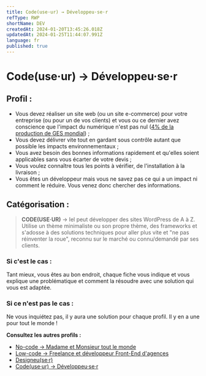```yaml
---
title: Code(use·ur) → Développeu·se·r
refType: RWP
shortName: DEV
createdAt: 2024-01-20T13:45:26.018Z
updatedAt: 2024-01-25T11:44:07.991Z
language: fr
published: true
---
```


# Code(use·ur) → Développeu·se·r

## Profil :

- Vous devez réaliser un site web (ou un site e-commerce) pour votre entreprise (ou pour un de vos clients) et vous ou ce dernier avez conscience que l'impact du numérique n'est pas nul ([4% de la production de GES mondial](https://www.greenit.fr/etude-empreinte-environnementale-du-numerique-mondial/)) ;
- Vous devez délivrer vite tout en gardant sous contrôle autant que possible les impacts environnementaux ;
- Vous avez besoin des bonnes informations rapidement et qu'elles soient applicables sans vous écarter de votre devis ;
- Vous voulez connaître tous les points à vérifier, de l'installation à la livraison ;
- Vous êtes un développeur mais vous ne savez pas ce qui a un impact ni comment le réduire. Vous venez donc chercher des informations.

## Catégorisation :

> **CODE(USE·UR)** → Iel peut développer des sites WordPress de A à Z. Utilise un thème minimaliste ou son propre thème, des frameworks et s'adosse à des solutions techniques pour aller plus vite et "ne pas réinventer la roue", reconnu sur le marché ou connu/demandé par ses clients.

### Si c'est le cas :

Tant mieux, vous êtes au bon endroit, chaque fiche vous indique et vous explique une problématique et comment la résoudre avec une solution qui vous est adaptée.

### Si ce n'est pas le cas :

Ne vous inquiétez pas, il y aura une solution pour chaque profil. Il y en a une pour tout le monde !

**Consultez les autres profils :**

- [No-code → Madame et Monsieur tout le monde](./no-code-madame-et-monsieur-tout-le-monde)
- [Low-code → Freelance et développeur Front-End d'agences](./low-code-freelance-et-developpeur-front-end-d-agences)
- [Designeu(se·r)](./designeuser)
- [Code(use·ur) → Développeu·se·r](./codeuseur-developpeuser)
